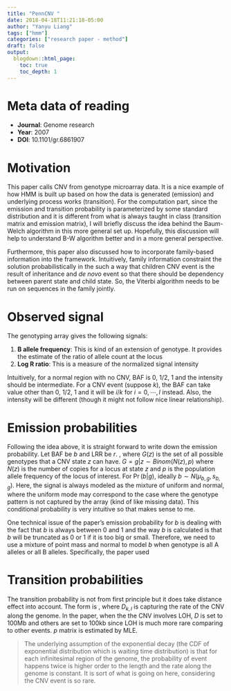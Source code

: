 ```yaml
---
title: "PennCNV "
date: 2018-04-18T11:21:18-05:00
author: "Yanyu Liang"
tags: ["hmm"]
categories: ["research paper - method"]
draft: false
output:
  blogdown::html_page:
    toc: true
    toc_depth: 1
---
```


# Meta data of reading

* **Journal**: Genome research
* **Year**: 2007
* **DOI**: 10.1101/gr.6861907

# Motivation

This paper calls CNV from genotype microarray data. It is a nice example of how HMM is built up based on how the data is generated (emission) and underlying process works (transition). For the computation part, since the emission and transition probability is parameterized by some standard distribution and it is different from what is always taught in class (transition matrix and emission matrix), I will briefly discuss the idea behind the Baum-Welch algorithm in this more general set up. Hopefully, this discussion will help to understand B-W algorithm better and in a more general perspective.

Furthermore, this paper also discussed how to incorporate family-based information into the framework. Intuitively, family information constraint the solution probabilistically in the such a way that children CNV event is the result of inheritance and *de novo* event so that there should be dependency between parent state and child state. So, the Viterbi algorithm needs to be run on sequences in the family jointly.

# Observed signal

The genotyping array gives the following signals:

1. **B allele frequency**: This is kind of an extension of genotype. It provides the estimate of the ratio of allele count at the locus
2. **Log R ratio**: This is a measure of the normalized signal intensity

Intuitively, for a normal region with no CNV, BAF is 0, 1/2, 1 and the intensity should be intermediate. For a CNV event (suppose $k$), the BAF can take value other than 0, 1/2, 1 and it will be $i/k$ for $i = 0, \cdots, l$ instead. Also, the intensity will be different (though it might not follow nice linear relationship).

# Emission probabilities

Following the idea above, it is straight forward to write down the emission probability. Let BAF be $b$ and LRR be $r$.
\begin{align*}
  \Pr(r | z) &= \pi_r + (1 - \pi_r) N(r; \mu_{r, z}, s_{r, z}) \\
  \Pr(b | z) &= \pi_b +  (1 - \pi_b) \sum_{g \in G(z)}\Pr(G = g|z)\Pr(b|g)
\end{align*}
, where $G(z)$ is the set of all possible genotypes that a CNV state $z$ can have. $G = g | z \sim Binom(N(z), p)$ where $N(z)$ is the number of copies for a locus at state $z$ and $p$ is the population allele frequency of the locus of interest. For $\Pr(b|g)$, ideally $b \sim N(\mu_{b, g}, s_{b, g})$. Here, the signal is always modeled as the mixture of uniform and normal, where the uniform mode may correspond to the case where the genotype pattern is not captured by the array (kind of like missing data). This conditional probability is very intuitive so that makes sense to me.

One technical issue of the paper's emission probability for $b$ is dealing with the fact that $b$ is always between 0 and 1 and the way $b$ is calculated is that $b$ will be truncated as 0 or 1 if it is too big or small. Therefore, we need to use a mixture of point mass and normal to model $b$ when genotype is all A alleles or all B alleles. Specifically, the paper used
\begin{align*}
  \Pr(b | g = 1) &= \begin{cases}
    N(b; \mu_{b, 1}, s_{b, 1}) & \text{, if $b \ne 1$} \\
    1 - \Phi(1; \mu_{b, 1}, s_{b, 1}) & \text{, otherwise}
  \end{cases}
\end{align*}

# Transition probabilities

The transition probability is not from first principle but it does take distance effect into account. The form is
\begin{align*}
  \Pr(z_{i} = k | z_{i - 1} = l) &= \begin{cases}
    p_{k, l} (1 - e^{-d_i / D_{k, l}}) & \text{, if $k \ne l$} \\
    1 - \sum_{k' \ne l} p_{k', l} (1 - e^{-d_i / D_{k', l}}) & \text{, if $k = l$}
  \end{cases}
\end{align*}
, where $D_{k, l}$ is capturing the rate of the CNV along the genome. In the paper, when the the CNV involves LOH, $D$ is set to 100Mb and others are set to 100kb since LOH is much more rare comparing to other events. $p$ matrix is estimated by MLE.

> The underlying assumption of the exponential decay (the CDF of exponential distribution which is waiting time distribution) is that for each infinitesimal region of the genome, the probability of event happens twice is higher order to the length and the rate along the genome is constant. It is sort of what is going on here, considering the CNV event is so rare. 
